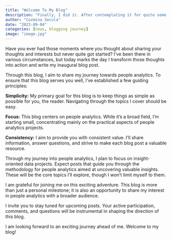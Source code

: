 ```yaml
---
title: "Welcome To My Blog"
description: "Finally, I did it. After contemplating it for quite some time, I've embarked on my blogging journey. Welcome to my very first blog post!"
author: "Cozmina Secula"
date: "2023-09-04"
categories: [news, blogging journey]
image: "image.jpg"
---
```


Have you ever had those moments where you thought about sharing your thoughts and interests but never quite got started? I've been there in various circumstances, but today marks the day I transform those thoughts into action and write my inaugural blog post. 

Through this blog, I aim to share my journey towards people analytics. To ensure that this blog serves you well, I've established a few guiding principles:

**Simplicity:** My primary goal for this blog is to keep things as simple as possible for you, the reader. Navigating through the topics I cover should be easy.

**Focus:** This blog centers on people analytics. While it's a broad field, I'm starting small, concentrating mainly on the practical aspects of people analytics projects.

**Consistency:** I aim to provide you with consistent value. I'll share information, answer questions, and strive to make each blog post a valuable resource.

Through my journey into people analytics, I plan to focus on insight-oriented data projects. Expect posts that guide you through the methodology for people analytics aimed at uncovering valuable insights. These will be the core topics I'll explore, though I won't limit myself to them.

I am grateful for joining me on this exciting adventure. This blog is more than just a personal milestone; it is also an opportunity to share my interest in people analytics with a broader audience.

I invite you to stay tuned for upcoming posts. Your active participation, comments, and questions will be instrumental in shaping the direction of this blog.

I am looking forward to an exciting journey ahead of me. Welcome to my blog!
